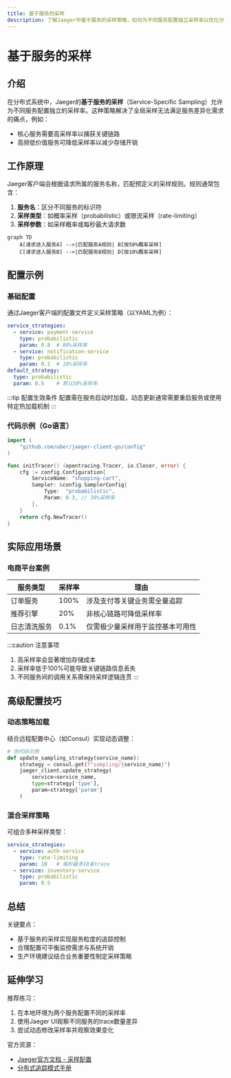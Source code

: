 ```yaml
---
title: 基于服务的采样
description: 了解Jaeger中基于服务的采样策略，如何为不同服务配置独立采样率以优化分布式追踪。
---
```


# 基于服务的采样

## 介绍

在分布式系统中，Jaeger的**基于服务的采样**（Service-Specific Sampling）允许为不同服务配置独立的采样率。这种策略解决了全局采样无法满足服务差异化需求的痛点，例如：

- 核心服务需要高采样率以捕获关键链路
- 高频低价值服务可降低采样率以减少存储开销

## 工作原理

Jaeger客户端会根据请求所属的服务名称，匹配预定义的采样规则。规则通常包含：

1. **服务名**：区分不同服务的标识符
2. **采样类型**：如概率采样（probabilistic）或限流采样（rate-limiting）
3. **采样参数**：如采样概率或每秒最大请求数

```mermaid
graph TD
    A[请求进入服务A] -->|匹配服务A规则| B[按50%概率采样]
    C[请求进入服务B] -->|匹配服务B规则| D[按10%概率采样]
```

## 配置示例

### 基础配置

通过Jaeger客户端的配置文件定义采样策略（以YAML为例）：

```yaml
service_strategies:
  - service: payment-service
    type: probabilistic
    param: 0.8  # 80%采样率
  - service: notification-service
    type: probabilistic
    param: 0.1  # 10%采样率
default_strategy:
  type: probabilistic
  param: 0.5    # 默认50%采样率
```

:::tip 配置生效条件
配置需在服务启动时加载，动态更新通常需要重启服务或使用特定热加载机制
:::

### 代码示例（Go语言）

```go
import (
	"github.com/uber/jaeger-client-go/config"
)

func initTracer() (opentracing.Tracer, io.Closer, error) {
	cfg := config.Configuration{
		ServiceName: "shopping-cart",
		Sampler: &config.SamplerConfig{
			Type:  "probabilistic",
			Param: 0.3, // 30%采样率
		},
	}
	return cfg.NewTracer()
}
```

## 实际应用场景

### 电商平台案例

| 服务类型       | 采样率 | 理由                          |
|----------------|--------|-----------------------------|
| 订单服务       | 100%   | 涉及支付等关键业务需全量追踪     |
| 推荐引擎       | 20%    | 非核心链路可降低采样率          |
| 日志清洗服务   | 0.1%   | 仅需极少量采样用于监控基本可用性 |

:::caution 注意事项
1. 高采样率会显著增加存储成本
2. 采样率低于100%可能导致关键链路信息丢失
3. 不同服务间的调用关系需保持采样逻辑连贯
:::

## 高级配置技巧

### 动态策略加载

结合远程配置中心（如Consul）实现动态调整：

```python
# 伪代码示例
def update_sampling_strategy(service_name):
    strategy = consul.get(f"sampling/{service_name}")
    jaeger_client.update_strategy(
        service=service_name,
        type=strategy['type'],
        param=strategy['param']
    )
```

### 混合采样策略

可组合多种采样类型：

```yaml
service_strategies:
  - service: auth-service
    type: rate-limiting
    param: 10   # 每秒最多10条trace
  - service: inventory-service
    type: probabilistic
    param: 0.5
```

## 总结

关键要点：
- 基于服务的采样实现服务粒度的追踪控制
- 合理配置可平衡监控需求与系统开销
- 生产环境建议结合业务重要性制定采样策略

## 延伸学习

推荐练习：
1. 在本地环境为两个服务配置不同的采样率
2. 使用Jaeger UI观察不同服务的trace数量差异
3. 尝试动态修改采样率并观察效果变化

官方资源：
- [Jaeger官方文档 - 采样配置](https://www.jaegertracing.io/docs/latest/sampling/)
- [分布式追踪模式手册](https://microservices.io/patterns/observability/distributed-tracing.html)